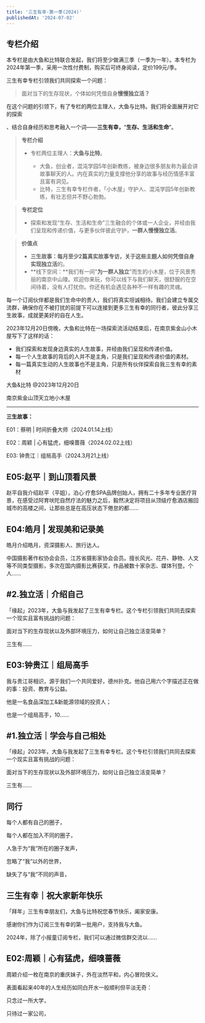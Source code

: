 ```yaml
---
title: '三生有幸·第一季(2024)'
publishedAt: '2024-07-02'
---
```


## 专栏介绍

本专栏是由大鱼和比特联合发起，我们将至少做满三季（一季为一年）。本专栏为2024年第一季，采用一次性付费制，购买后可终身阅读，定价199元/季。

三生有幸专栏引领我们共同探索一个问题：


> 面对当下的生存现状，个体如何凭借自身**慢慢独立活？**

在这个问题的引领下，有了专栏的两位主理人，大鱼与比特。我们将全面展开对它的探索

、结合自身经历和思考融入一个词——**三生有幸，**“**生存、生活和生命**”。


> **专栏介绍**
> 
> * 专栏两位主理人：**大鱼与比特**。
> 
> 
> 	+ 大鱼，创业者，混沌学园5年创新教练，被身边很多朋友称为最会讲故事聊天的人。内在真实的力量支撑他分享的故事与经历情感丰富且富有洞见。
> 	+ 比特，三生有幸专栏作者，「小木屋」守护人、混沌学园5年创新教练，有壮志但并不野心勃勃。


> **专栏定位**
> 
> * 探索和发现“生存、生活和生命”三生融合的个体或一人企业，并经由我们呈现和传递价值，与更多伙伴彼此守护，**一群人慢慢独立活**。


> **价值点**
> 
> * **三生故事：**每月至少2篇真实故事专访，关于这些主题人如何凭借自身**实现独立活**的。
> * **线下空间：**我们有一间"**为一群人独立**"而生的小木屋，位于风景秀丽的南京中山陵。欢迎你来玩，你可以线下与我们聊天，很舒服的在空间待着，没有人打扰你。你还有机会遇见各种不一样有趣的灵魂。

每一个订阅伙伴都是我们生命中的贵人，我们将真实坦诚相待。我们会建立专属交流群，确保你在不被打扰的前提下可以连接到更多三生有幸的同行者，彼此分享三生故事，成就更美好的自在人生。

2023年12月20日傍晚，大鱼和比特在一场探索流活动结束后，在南京紫金山小木屋写下了这样的话：

* 我们探索和发现身边真实的人生故事，并经由我们呈现和传递价值。
* 每一个人生故事的背后的人并不是主角，只是我们呈现和传递价值的素材。
* 每一篇真实生动的人生故事也不是主角，只是所有伙伴探索自我三生有幸的素材

大鱼&比特 @2023年12月20日

南京紫金山顶天立地小木屋



---

**三生故事：**

E01：蔡明 | 时间折叠大师（2024.01.14上线）

E02：周颖 | 心有猛虎，细嗅蔷薇（2024.02.02上线）

E03: 钟贵江｜组局高手（2024.3月21上线）



## E05:赵平｜到山顶看风景
赵平自我介绍赵平（平姐），泊心·疗愈SPA品牌创始人，拥有二十多年专业医疗背景，在感受过阿育吠陀自然疗法的魅力之后，毅然决定将项目从顶级疗愈酒店搬回城市的高楼之间，让那些总是在高压状态下倦怠的都......

## E04:皓月 | 发现美和记录美
皓月介绍皓月，资深摄影人、旅行达人。

中国摄影著作权协会会员，江苏省摄影家协会会员。擅长风光、花卉、静物、人文等不同类型摄影，多次在国内摄影比赛获奖，作品被数十家杂志、媒体刊登。个人......

## #2.独立活｜介绍自己
「缘起」2023年，大鱼与我发起了三生有幸专栏。这个专栏引领我们共同去探索一个现实且富有挑战的问题：

面对当下的生存现状以及外部环境压力，如何让自己独立活变简单？

三生有......

## E03:钟贵江｜组局高手
我与贵江哥相识，源于我们一个共同爱好，德州扑克。他自己用六个字描述正在做的事：投资、教育与公益。

他是一名食品深加工&新能源领域的投资人；

也是一个组局高手，10......

## #1.独立活｜学会与自己相处
「缘起」2023年，大鱼与我发起了三生有幸专栏。这个专栏引领我们共同去探索一个现实且富有挑战的问题：

面对当下的生存现状以及外部环境压力，如何让自己独立活变简单？

三生有......

## 同行
每个人都有自己的圈子，

每个人都在加入不同的圈子，

人急于为“我”所在的圈子发声，

忽略了“我”以外的世界，

缺失了与“我”不同的声音，

## 三生有幸｜祝大家新年快乐
「拜年」三生有幸朋友们，大鱼与比特祝您春节快乐，阖家安康。

感谢你们作为订阅三生有幸的第一批用户，支持我与大鱼。

2024年，除了小报童订阅专栏，我们可以通过微信群交流以......

## E02:周颖｜心有猛虎，细嗅蔷薇
周颖介绍一枚在南京的重庆妹子，外在淡然平和，内心冒险侠义。

表面看起来40年的人生经历如同白开水一般顺利但平淡无奇：

只念过一所大学，

只待过一家公司，

